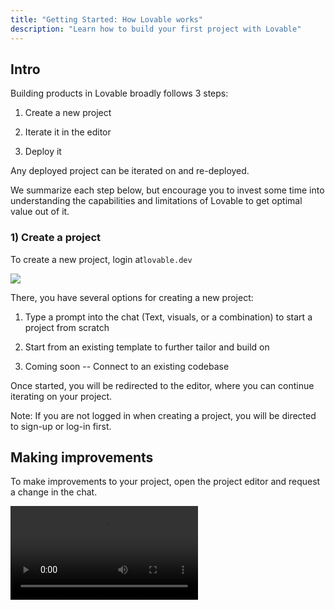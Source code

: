 ```yaml
---
title: "Getting Started: How Lovable works"
description: "Learn how to build your first project with Lovable"
---
```


## Intro

Building products in Lovable broadly follows 3 steps:

1. Create a new project

2. Iterate it in the editor

3. Deploy it

Any deployed project can be iterated on and re-deployed.

We summarize each step below, but encourage you to invest some time into understanding the capabilities and limitations of Lovable to get optimal value out of it.

### 1) Create a project

To create a new project, login at`lovable.dev`&#x20;

![](image.png)

There, you have several options for creating a new project:

1. Type a prompt into the chat (Text, visuals, or a combination) to start a project from scratch

2. Start from an existing template to further tailor and build on

3. Coming soon -- Connect to an existing codebase&#x20;

Once started, you will be redirected to the editor, where you can continue iterating on your project.

Note: If you are not logged in when creating a project, you will be directed to sign-up or log-in first.

## Making improvements

To make improvements to your project, open the project editor and request a change in the chat.

<video autoPlay controls loop playsInline src="/assets/improve.mp4">
  {" "}

  video{" "}
</video>

<Note>
  The AI isn't perfect and will make mistakes. For example, it's common for it
  to write code with errors. Don't be alarmed by this. You can tell the AI to
  fix the errors and in the majority of cases it will fix them on its first
  attempt.
</Note>

Do you want to edit the code directly? You can access your project on Github and make [changes to the code yourself](/features/git-integration).

## Reverting changes

If you don't like the changes made by the AI and want to go back to a previous version, you can revert your project to any previous change. You can do so by clicking on the "Revert" button in the dropdown menu for edits.

<video autoPlay controls loop playsInline src="/assets/revert.mp4">
  {" "}

  video{" "}
</video>

## Deploying your project

Once you've made a project you're happy with, you can [deploy it](/features/deploy).

## *Next steps - Coming soon*

*\[Links to the different parts of the user journey steps via clickable icons and short descriptions]*

![](image.png)